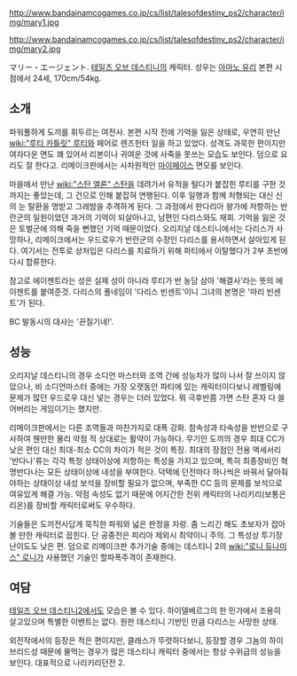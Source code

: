 http://www.bandainamcogames.co.jp/cs/list/talesofdestiny_ps2/character/img/mary1.jpg

http://www.bandainamcogames.co.jp/cs/list/talesofdestiny_ps2/character/img/mary2.jpg

マリー・エージェント. [[테일즈 오브 데스티니]]의 캐릭터. 성우는 [[아마노 유리]]
본편 시점에서 24세, 170cm/54kg.
== 소개 ==
파워풀하게 도끼를 휘두르는 여전사. 본편 시작 전에 기억을 잃은 상태로, 우연히 만난 [[wiki:"루티 카틀릿" 루티]]와 페어로 렌즈헌터 일을 하고 있었다. 성격도 과묵한 편이지만 여자다운 면도 꽤 있어서 리본이나 귀여운 것에 사죽을 못쓰는 모습도 보인다. 덤으로 요리도 잘 한다고. 리메이크판에서는 사차원적인 [[마이페이스]] 면모를 보인다.

마을에서 만난 [[wiki:"스탄 엘론" 스탄]]을 데려가서 유적을 털다가 붙잡힌 루티를 구한 것까지는 좋았는데, 그 건으로 인해 붙잡혀 연행된다. 이후 일행과 함께 처형되는 대신 신의 눈 탈환을 명받고 그레밤을 추격하게 된다. 그 과정에서 판다리아 왕가에 저항하는 반란군의 일원이었던 과거의 기억이 되살아나고, 남편인 다리스와도 재회. 기억을 잃은 것은 토벌군에 의해 죽을 뻔했던 기억 때문이었다. 오리지날 데스티니에서는 다리스가 사망하나, 리메이크에서는 우드로우가 반란군의 수장인 다리스를 용서하면서 살아있게 된다. 여기서는 전투로 상처입은 다리스를 치료하기 위해 파티에서 이탈했다가 2부 초반에 다시 합류한다.

참고로 에이젠트라는 성은 실제 성이 아니라 루티가 반 농담 삼아 '해결사'라는 뜻의 에이젠트를 붙여준것. 다리스의 풀네임이 '다리스 빈센트'이니 그녀의 본명은 '마리 빈센트'가 된다.

BC 발동시의 대사는 '끈질기네!'.
== 성능 ==
오리지날 데스티니의 경우 소디언 마스터와 조역 간에 성능차가 많이 나서 잘 쓰이지 않았으나, 비 소디언마스터 중에는 가장 오랫동안 파티에 있는 캐릭터이다보니 레벨링에 문제가 많던 우드로우 대신 넣는 경우는 더러 있었다. 뭐 극후반쯤 가면 스탄 혼자 다 쓸어버리는 게임이기는 했지만.

리메이크판에서는 다른 조역들과 마찬가지로 대폭 강화. 참속성과 타속성을 반반으로 구사하여 웬만한 물리 약점 적 상대로는 활약이 가능하다. 무기인 도끼의 경우 최대 CC가 낮은 편인 대신 최대-최소 CC의 차이가 적은 것이 특징. 최대의 장점인 전용 액세서리 '반다나'류는 각각 특정 상태이상에 저항하는 특성을 가지고 있으며, 특히 최종장비인 혁명반다나는 모든 상태이상에 내성을 부여한다. 덕택에 던전마다 하나씩은 바꿔서 달아줘야하는 상태이상 내성 보석을 장비할 필요가 없으며, 부족한 CC 등의 문제를 보석으로 여유있게 해결 가능. 약점 속성도 없기 때문에 어지간한 전위 캐릭터의 나리키리(보통은 리온)를 장비할 캐릭터로써도 우수하다.

기술들은 도끼전사답게 묵직한 파워와 넓은 판정을 자랑. 좀 느리긴 해도 초보자가 잡아볼 만한 캐릭터로 꼽힌다. 단 공중전은 피리아 제외시 최약이니 주의. 그 특성상 투기장 난이도도 낮은 편. 덤으로 리메이크판 추가기술 중에는 데스티니 2의 [[wiki:"로니 듀나미스" 로니]]가 사용했던 기술인 할파폭주격이 존재한다.
== 여담 ==
[[테일즈 오브 데스티니2]]에서도 모습은 볼 수 있다. 하이델베르그의 한 민가에서 조용히 살고있으며 특별한 이벤트는 없다. 원판 데스티니 기반인 만큼 다리스는 사망한 상태.

외전작에서의 등장은 적은 편이지만, 클래스가 뚜렷하다보니, 등장할 경우 그놈의 하이브리드성 때문에 물먹는 경우가 많은 데스티니 캐릭터 중에서는 항상 수위급의 성능을 보인다. 대표적으로 나리키리던전 2.
